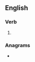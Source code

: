==English==

===Verb===
{{head|en|present participle}}

# {{present participle of|merit|lang=en|nocat=1}}

===Anagrams===
* {{anagrams|en|a=egiimnrt|mitering|retiming}}